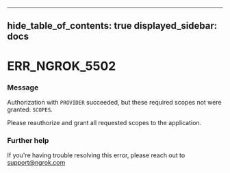 

---
hide_table_of_contents: true
displayed_sidebar: docs
---


# ERR_NGROK_5502

### Message
Authorization with `PROVIDER` succeeded, but these required scopes not were granted: `SCOPES`.

Please reauthorize and grant all requested scopes to the application.

<ErrorDetails error="err_ngrok_5502" />



### Further help
If you're having trouble resolving this error, please reach out to [support@ngrok.com](mailto:support@ngrok.com?subject=Help%20with%20ERR_NGROK_5502)


